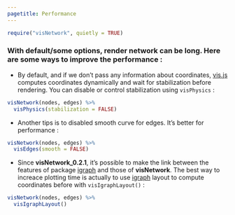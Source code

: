 ```yaml
---
pagetitle: Performance
---
```


```r
require("visNetwork", quietly = TRUE)
```

### With default/some options, render network can be long. Here are some ways to improve the performance : 

* By default, and if we don't pass any information about coordinates, [vis.js](http://visjs.org/) computes coordinates dynamically and wait for stabilization before rendering. You can disable or control stabilization using ``visPhysics`` : 

```r
visNetwork(nodes, edges) %>%
  visPhysics(stabilization = FALSE)
```

* Another tips is to disabled smooth curve for edges. It's better for performance :

```r
visNetwork(nodes, edges) %>%
  visEdges(smooth = FALSE)
```

* Since __visNetwork_0.2.1__, it's possible to make the link between the features of package [igraph](http://igraph.org/r/) and those of __visNetwork__. The best way to increace plotting time is actually to use [igraph](http://igraph.org/r/) layout to compute coordinates before with ``visIgraphLayout()`` :

```r
visNetwork(nodes, edges) %>%
  visIgraphLayout()
```